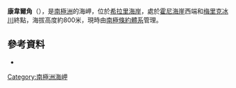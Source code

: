 {{Coord|80|13|S|158|59|E|source:GNIS|display=title}}

'''康韋爾角'''（{{lang-en|Cornwell Corner}}），是[[南極洲|南極洲]]的海岬，位於[[希拉里海岸|希拉里海岸]]，處於[[霍尼海崖|霍尼海崖]]西端和[[梅里克冰川|梅里克冰川]]終點，海拔高度約800米，現時由[[南極條約體系|南極條約體系]]管理。

==參考資料==
* {{usgs-gazetteer|id=17990}}

{{Antarctica-geo-stub}}
[[Category:南極洲海岬|Category:南極洲海岬]]